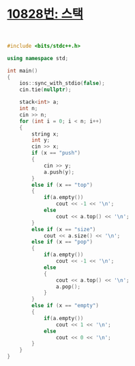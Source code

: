 # [10828번: 스택](https://www.acmicpc.net/problem/10828)

<br />

```cpp filename="C++" copy
#include <bits/stdc++.h>

using namespace std;

int main()
{
    ios::sync_with_stdio(false);
    cin.tie(nullptr);

    stack<int> a;
    int n;
    cin >> n;
    for (int i = 0; i < n; i++)
    {
        string x;
        int y;
        cin >> x;
        if (x == "push")
        {
            cin >> y;
            a.push(y);
        }
        else if (x == "top")
        {
            if(a.empty())
                cout << -1 << '\n';
            else
                cout << a.top() << '\n';
        }
        else if (x == "size")
            cout << a.size() << '\n';
        else if (x == "pop")
        {
            if(a.empty())
                cout << -1 << '\n';
            else
            {
                cout << a.top() << '\n';
                a.pop();
            }
        }
        else if (x == "empty")
        {
            if(a.empty())
                cout << 1 << '\n';
            else
                cout << 0 << '\n';
        }
    }
}
```